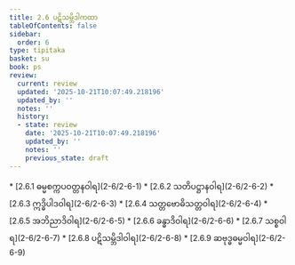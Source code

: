 ```yaml
---
title: 2.6 ပဋိသမ္ဘိဒါကထာ
tableOfContents: false
sidebar:
  order: 6
type: tipitaka
basket: su
book: ps
review:
  current: review
  updated: '2025-10-21T10:07:49.218196'
  updated_by: ''
  notes: ''
  history:
  - state: review
    date: '2025-10-21T10:07:49.218196'
    updated_by: ''
    notes: ''
    previous_state: draft
---
```



<DynamicBreadcrumb />


<ReviewStatus review={frontmatter.review} showDetails={true} />

<HypothesisAnnotation frontmatter={frontmatter} />



<TableOfContents book="ps" section="2.6">
* [2.6.1 ဓမ္မစက္ကပဝတ္တနဝါရ](2-6/2-6-1)
* [2.6.2 သတိပဋ္ဌာနဝါရ](2-6/2-6-2)
* [2.6.3 ဣဒ္ဓိပါဒဝါရ](2-6/2-6-3)
* [2.6.4 သတ္တဗောဓိသတ္တဝါရ](2-6/2-6-4)
* [2.6.5 အဘိညာဒိဝါရ](2-6/2-6-5)
* [2.6.6 ခန္ဓာဒိဝါရ](2-6/2-6-6)
* [2.6.7 သစ္စဝါရ](2-6/2-6-7)
* [2.6.8 ပဋိသမ္ဘိဒါဝါရ](2-6/2-6-8)
* [2.6.9 ဆဗုဒ္ဓဓမ္မဝါရ](2-6/2-6-9)
</TableOfContents>